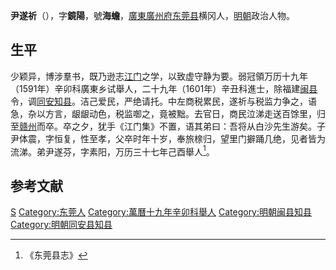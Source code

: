 '''尹遂祈'''（{{bd|？||？|catIdx=}}），字'''鏡陽'''，號'''海蟾'''，[[廣東|廣東]][[廣州府|廣州府]][[东莞县|东莞县]]横冈人，[[明朝|明朝]]政治人物。

== 生平 ==
少颖异，博涉羣书，既乃逊志[[陈献章|江门]]之学，以致虚守静为要。弱冠領万历十九年（1591年）辛卯科廣東乡试舉人，二十九年（1601年）辛丑科進士，除福建[[闽县|闽县]]令，调[[同安|同安]][[知县|知县]]。洁己爱民，严绝请托。中左商税累民，遂祈与税监力争之，语急，杂以方言，龈龈动色，税监啣之，竟被黜。去官日，商民泣涕走送百馀里，归至[[赣州|赣州]]而卒。卒之夕，犹手《江门集》不置，语其弟曰：吾将从白沙先生游矣。子尹体震，字恒复，性至孝，父卒时年十岁，奉旅榇归，望里门擗踊几绝，见者皆为流涕。弟尹遂芬，字素阳，万历三十七年己酉舉人<ref>《东莞县志》</ref>。

==参考文献==
{{reflist}}

{{start box}}
{{s-off}}
{{s-before|[[王世德|王世德]]<br>}}
{{s-title|明朝同安县知县|1606年-1607年}}
{{s-after|[[鲍际明|鲍际明]]<br>}}
{{end box}}

{{萬曆二十九年辛丑科殿試金榜}}

{{Authority control}}

{{DEFAULTSORT:Yin尹}}
[[Category:尹姓|S]]
[[Category:东莞人|Category:东莞人]]
[[Category:萬曆十九年辛卯科舉人|Category:萬曆十九年辛卯科舉人]]
[[Category:明朝闽县知县|Category:明朝闽县知县]]
[[Category:明朝同安县知县|Category:明朝同安县知县]]